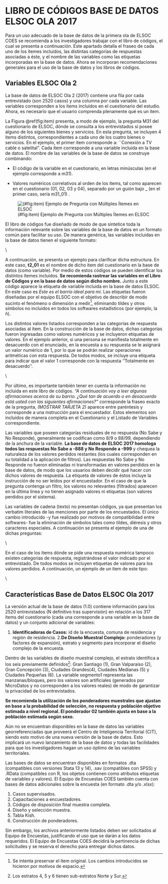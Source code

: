 # LIBRO DE CÓDIGOS BASE DE DATOS ELSOC OLA 2017

Para un uso adecuado de la base de datos de la primera ola de ELSOC COES se recomienda a los investigadores trabajar con el libro de códigos, el cual se presenta a continuación. Este apartado detalla el fraseo de cada uno de los ítemes incluidos, las distintas categorías de respuestas asociadas a éste, y el nombre de las variables como las etiquetas incorporadas en la base de datos. Ahora se incorporan recomendaciones generales para el uso de la base de datos y los libros de códigos.

## Variables ELSOC Ola 2

La base de datos de ELSOC Ola 2 (2017) contiene una fila por cada entrevistado (son 2520 casos) y una columna por cada variable. Las variables corresponden a los items incluidos en el cuestionario del estudio. Ahora, es necesario que el usuario comprenda plenamente qué es un ítem.

La Figura  \@ref(fig:item) presenta, a modo de ejemplo, la pregunta M31 del cuestionario de ELSOC, dónde se consulta a los entrevistados si posee alguno de los siguientes bienes y servicios. En esta pregunta, se incluyen 4 items distintos, correspondientes a cada uno de los cuatro bienes o servicios. En el ejemplo, el primer ítem corresponde a: ``Conexión a TV cable o satelital". Cada ítem corresponde a una variable incluida en la base de datos. El nombre de las variables de la base de datos se construye combinando:

- El código de la variable en el cuestionario, en letras minúsculas (en el ejemplo corresponde a m31).

- Valores numéricos correlativos al orden de los ítems, tal como aparecen en el cuestionario (01, 02, 03 y 04), separado por un guión bajo _ (en el primer caso, sería m31_01) .

![(#fig:item) Ejemplo de Pregunta con Múltiples Ítemes en ELSOC](/Users/Elisa/Documents/GitHub/Manuales-ELSOC/Imagenes/Figura_item.png)


El libro de códigos fue diseñado de modo de que sintetice toda la información relevante sobre las variables de la base de datos en un formato común para facilitar su uso. De manera genérica, las variables incluidas en la base de datos tienen el siguiente formato:

\noindent \fbox{
	\parbox{\textwidth}{
		\textbf{variableenbase} Fraseo completo de  la pregunta y/o el ítem. Incluyendo instrucciones específicas a éste. \textit{[Etiqueta de variable]}\\
		\vspace{0.1cm}\\
\begin{tabular}{l l l l}
	1&  Etiqueta categoría de respuesta 1 & Frec. Absoluta de 1 & \% correspondiente a 1\\
	2&  Etiqueta categoría de respuesta 2 & Frec. Absoluta de 2 & \% correspondiente a 2\\
	...&...&...&...\\
\end{tabular}		
	}
}
\vspace{0.1cm}\\


A continuación, se presenta un ejemplo para clarificar dicha estructura. En este caso, **t2_01** es el nombre de dicho item del cuestionario en la base de datos (como variable). Por medio de estos códigos se pueden identificar los distintos ítemes incluidos. **Se recomienda rastrear las variables en el Libro de Códigos y en la base de datos según dicho nombre.** Junto a este código aparece la etiqueta de variable incluida en la base de datos ELSOC. En este caso es *Este es el barrio ideal para mí*. Las etiquetas fueron diseñadas por el equipo ELSOC con el objetivo de describir de modo sucinto el fenómeno o dimensión a medir^[Se intenta preservar el ítem original. Los cambios introducidos se hicieron por motivos de espacio.], eliminando tildes y otros símbolos no incluidos en todos los softwares estadísticos (por ejemplo, la ñ).

Los distintos valores listados corresponden a las categorías de respuesta asociadas al ítem. En la construcción de la base de datos, dichas categorías fueron ingresadas como valores numéricos y se incluyeron etiquetas de valores. En el ejemplo anterior, si una persona se manifiesta totalmente en desacuerdo con el enunciado, en la encuesta a su respuesta se le asignará un valor numérico de 1, por lo que se podrán realizar operaciones aritméticas con esta respuesta. De todos modos, se incluye una etiqueta para indicar que el valor 1 corresponde con la respuesta ''Totalmente en desacuerdo''.

\noindent \fbox{
	\parbox{\textwidth}{
		\textbf{t2\_01} \textit{Este es el barrio ideal para mi}\\
		A continuación voy a leer algunas afirmaciones acerca de su barrio. ¿Qué tan de acuerdo o en desacuerdo está usted con las siguientes afirmaciones?  (MOSTRAR TARJETA 2) Este es el barrio ideal para mí. \\
		\vspace{0.1cm}\\
		\begin{tabular}{l l l l}
			
			1&Totalmente en desacuerdo       & 118 & 3.95\\
			2&En desacuerdo                  & 419 & 14.04\\
			3&Ni de acuerdo ni en desacuerdo & 399 & 13.37\\
			4&De acuerdo                     & 1621& 54.32\\
			5&Totalmente de acuerdo          & 426 & 14.28\\
			8& No sabe (no leer)             & 1   & 0.03\\
			9& No responde (no leer)         & 0   & 0.00\\
		\end{tabular}		
	}
}
\vspace{0.1cm}\\



Por último, es importante también tener en cuenta la información no incluida en este libro de códigos. *"A continuación voy a leer algunas afirmaciones acerca de su barrio. ¿Qué tan de acuerdo o en desacuerdo está usted con las siguientes afirmaciones?"* corresponde la fraseo exacto de la pregunta, *(MOSTRAR TARJETA 2)* aparece entre paréntesis y corresponde a una instrucción para el encuestador. Estos elementos son incluidos de manera completa en el Cuestionario y el Listado de Variables correspondiente.

Las variables que poseen categorías residuales de no respuesta (No Sabe y No Responde), generalmente se codifican como 8/9 o 88/99, dependiendo de la anchura de la variable. **La base de datos de ELSOC 2017 homologa todos las respuestas No Sabe a -888 y No Responde a -999** y chequea la naturaleza de los valores perdidos restantes (los cuales corresponden en su totalidad a la aplicación de filtros). Las respuestas No Sabe y No Responde no fueron eliminadas ni transformadas en valores perdidos en la base de datos,  de modo que los usuarios deben decidir qué hacer con dichos valores de respuesta. La etiqueta de valores de éstos incluye la instrucción de no ser leídos por el encuestador. En el caso de que la pregunta contenga un filtro, los valores no relevantes (filtrados) aparecen en la última línea y no tienen asignado valores ni etiquetas (son valores perdidos por el sistema).

Las variables de cadena (texto) no presentan códigos, ya que presentan los verbatim literales de las menciones por parte de los encuestados. El único cambio introducido -y fue realizado por motivos de compatibilidad entre softwares- fue la eliminación de símbolos tales como tildes, diéresis y otros caracteres especiales. A continuación se presenta el ejemplo de una de dichas preguntas:

\noindent \fbox{
	\parbox{\textwidth}{
		\textbf{c12\_09esp} A continuación le voy a leer una lista de organizaciones voluntarias. Para cada una de ellas, ¿podría decirme si es miembro activo, miembro inactivo, o no es miembro de estas organizaciones? \textbf{Otra, especifique:} \textit{[Especifique]}\\
		\vspace{0.1cm}\\
		Variable de Cadena (caracteres).
		\vspace{0.1cm}\\
	}
}
\vspace{0.1cm}\\

En el caso de los ítems dónde se pide una respuesta numérica tampoco existen categorías de respuesta, registrándose el valor indicado por el entrevistado. De todos modos se incluyen etiquetas de valores para los valores perdidos. A continuación, un ejemplo de un ítem de este tipo:

\noindent \fbox{
	\parbox{\textwidth}{

		\textbf{m37\_01} ¿Cuántos hijos hombres e hijas mujeres ha tenido usted en su vida? (Anote el número respectivo:) 1) Número de hijos hombres. \textit{[Numero de hijos hombres:]}\\
				\vspace{0.1cm}\\
		Respuesta Numérica\\
		88\hspace{0.8cm}   No sabe\\
		99\hspace{0.8cm}   No responde\\
				\vspace{0.1cm}\\
	}
}
\vspace{0.1cm}\\


## Características Base de Datos ELSOC Ola 2017

La versión actual de la base de datos (1.0) contiene información  para los 2520 entrevistados (N definitivo tras supervisión) en relación a los 317 items del cuestionario (cada una corresponde a una variable en la base de datos) y un conjunto adicional de variables:


1. **Identificadoras de Casos:** id de la encuesta, comuna de residencia y región de residencia. 
2.**De Diseño Muestral Complejo:** ponderadores (y factores de expansión), estrato y segmento para incorporar el diseño complejo de la encuesta. 

Dentro de las variables de diseño muestral complejo, el estrato identifica a los seis previamente definidos^[Los estratos 4, 5 y 6 tienen sub-estratos Norte y Sur.]: Gran Santiago (1), Gran Valparaíso (2), Gran Concepción (3), Ciudades Grandes(4), Ciudades Medianas (5) y Ciudades Pequeñas (6). La variable segmento1 representa las manzanas/bloques, pero los valores son artificiales (generados por MicroDatos y no corresponden a los valores reales) de modo de garantizar la privacidad de los entrevistados.

::: {.base}
**Se recomienda la utilización de los ponderadores muestrales que ajustan en base a la probabilidad de selección, no respuesta y población objetivo estimada a nivel regional. El ponderador 02 también ajusta en base a la población estimada según sexo.**
::: 

Aún no se encuentran disponibles en la base de datos las variables georreferenciadas que proveerá el Centro de Inteligencia Territorial (CIT), siendo esto motivo de una nueva versión de la base de datos. Esto implicará un nuevo lanzamiento de la base de datos y todas las facilidades para que los investigadores hagan un uso óptimo de las variables territoriales.

Las bases de datos se encuentran disponibles en formatos .dta (compatibles con versiones Stata 13 y 14), .sav (compatibles con SPSS) y .RData (compatibles con R, los objetos contienen como atributos etiquetas de variables y valores). El Equipo de Encuestas COES también cuenta con bases de datos adicionales sobre la encuesta (en formato .dta y/o .xlsx):

1. Casos supervisados.
2. Capacitaciones a encuestadores.
4. Códigos de disposición final muestra completa.
5. Diseño y selección muestra.
6. Tabla Kish.
7. Construcción de ponderadores.

Sin embargo, los archivos anteriormente listados deben ser solicitados al Equipo de Encuestas, justificando el uso que se darán a los datos requeridos. El Equipo de Encuestas COES decidirá la pertinencia de dichas solicitudes y se reserva el derecho para entregar dichos datos. 

